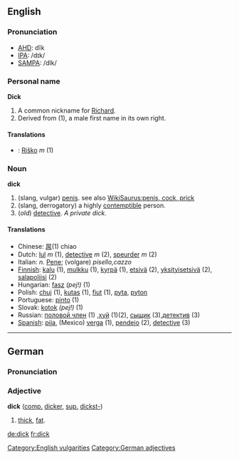 ==English==
===Pronunciation===
*[[w:AHD|AHD]]: dĭk
*[[w:IPA|IPA]]: /dɪk/
*[[w:SAMPA|SAMPA]]: /dIk/

===Personal name===
'''Dick'''

#A common nickname for [[Richard]].
#Derived from (1), a male first name in its own right.

====Translations====
*{{sk}}: [[Riško]] ''m'' (1)

===Noun===
'''dick'''

#(slang, vulgar) [[penis]]. see also [[WikiSaurus:penis, cock, prick]]
#(slang, derrogatory) a highly [[contemptible]] person.
#(''old'') [[detective]].  ''A private dick.''

====Translations====
*Chinese: [[屌]](1) chiao
*Dutch: [[lul]] ''m'' (1), [[detective]] ''m'' (2), [[speurder]] ''m'' (2)
*Italian: ''n.'' [[Pene]]; (volgare) '' pisello,cazzo''
*[[Finnish]]: [[kalu]] (1), [[mulkku]] (1), [[kyrpä]] (1), [[etsivä]] (2), [[yksityisetsivä]] (2), [[salapoliisi]] (2)
*Hungarian: [[fasz]] ''(pej!)'' (1)
*Polish: [[chuj]] (1), [[kutas]] (1), [[fiut]] (1), [[pyta]], [[pyton]]
*Portuguese: [[pinto]] (1)
*Slovak: [[kotok]] ''(pej!)'' (1)
*Russian: [[половой член]] (1) ,[[хуй]] (1)(2), [[сыщик]] (3),[[детектив]] (3)
*[[Spanish]]: [[pija]], (Mexico) [[verga]] (1), [[pendejo]] (2), [[detective]] (3)

[[Category:English vulgarities]]
----

==German==
===Pronunciation===
{{IPA|[dɪk]}}

===Adjective===
'''dick''' ([[comparative|comp.]] [[dicker]], [[superlative|sup.]] [[dickst-]])

#[[thick]], [[fat]].

[[Category:German adjectives]]

[[de:dick]]
[[fr:dick]]